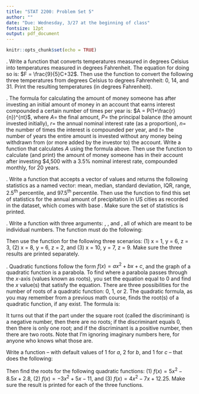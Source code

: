 ```yaml
---
title: "STAT 2200: Problem Set 5"
author: ""
date: "Due: Wednesday, 3/27 at the beginning of class"
fontsize: 12pt
output: pdf_document
---
```



```r
knitr::opts_chunk$set(echo = TRUE)
```


\vspace{0.1in}

\begin{itemize}
  \item You may discuss this assignment with other students in the class, but 
    you may not sit down and type it up with them or show them your code. You 
    also may not discuss the assignment with anyone who isn't in our class, nor
    may you look up anything online.
  \item You must type up your homework using R Markdown. I want to see all of 
    your code and output, and any answers you provide that aren't code must be 
    typed above the respective \texttt{R} code chunk.
  \item Make sure none of your code runs off the page, otherwise you will lose 
    points.
  \item You must print and turn in a PDF of your homework. I won't accept 
    anything else (e.g., a Word document). All pages must be stapled together.
  \item This assignment is worth 75 points.
\end{itemize}


\vspace{0.2in}


\noindent 1. Write a function that converts temperatures measured in degrees 
Celsius into temperatures measured in degrees Fahrenheit. The equation for doing 
so is: $F = \frac{9}{5}C+32$. Then use the function to convert the following 
three temperatures from degrees Celsius to degrees Fahrenheit: 0, 14, and 31. 
Print the resulting temperatures (in degrees Fahrenheit).

\vspace{0.2in}

\noindent 2. The formula for calculating the amount of money someone has after
investing an initial amount of money in an account that earns interest 
compounded a certain number of times per year is: $A = P(1+\frac{r}{n})^{nt}$, 
where $A=$ the final amount, $P=$ the principal balance (the amount invested 
initially), $r=$ the annual nominal interest rate (as a proportion), $n=$ the 
number of times the interest is compounded per year, and $t=$ the number of 
years the entire amount is invested without any money being withdrawn from (or 
more added by the investor to) the account. Write a function that calculates $A$ 
using the formula above. Then use the function to calculate (and print) the 
amount of money someone has in their account after investing \$4,500 with a 
3.5\% nominal interest rate, compounded monthly, for 20 years.

\vspace{0.2in}

\noindent 3. Write a function that accepts a vector of values and returns the 
following statistics as a named vector: mean, median, standard deviation, IQR, 
range, $2.5^{\text{th}}$ percentile, and $97.5^{\text{th}}$ percentile. Then use 
the function to find this set of statistics for the annual amount of 
precipitation in US cities as recorded in the \textit{precip} dataset, which 
comes with base \texttt{R}. Make sure the set of statistics is printed.

\newpage

\noindent 4. Write a function with three arguments: \texttt{x}, \texttt{y}, and 
\texttt{z}, all of which are meant to be individual numbers. The function must 
do the following: 
\begin{itemize}
\item if the sum of \texttt{x} and \texttt{y} is under 10, then the function 
  returns the product of \texttt{y} and \texttt{z}, minus 2;
\item if the sum of \texttt{x} and \texttt{y} is between 10 and 15, inclusive, 
  then the function returns the sum of \texttt{x} and \texttt{z}, plus 6;
\item otherwise, the function returns the product of \texttt{x}, \texttt{y}, and 
  \texttt{z}.
\end{itemize}

Then use the function for the following three scenarios: (1) x = 1, y = 6, 
z = 3, (2) x = 8, y = 6, z = 2, and (3) x = 10, y = 7, z = 9. Make sure the 
three results are printed separately.

\vspace{0.2in}

\noindent 5. Quadratic functions follow the form $f(x)=ax^2+bx+c$, and the graph 
of a quadratic function is a parabola. To find where a parabola passes through 
the $x$-axis (values known as roots), you set the equation equal to 0 and find 
the $x$ value(s) that satisfy the equation. There are three possibilities for 
the number of roots of a quadratic function: 0, 1, or 2. The quadratic formula, 
as you may remember from a previous math course, finds the root(s) of a 
quadratic function, if any exist. The formula is:
\begin{center}
$\displaystyle x=\frac{-b \pm \sqrt{b^2-4ac}}{2a}$.
\end{center}

It turns out that if the part under the square root (called the discriminant) is 
a negative number, then there are no roots; if the discriminant equals 0, then 
there is only one root; and if the discriminant is a positive number, then there 
are two roots. Note that I'm ignoring imaginary numbers here, for anyone who 
knows what those are.

Write a function -- with default values of 1 for $a$, 2 for $b$, and 1 for $c$ 
-- that does the following:
\begin{itemize}
\item if no root exists, then a message is printed saying there are no roots;
\item if only one root exists, then a message is printed saying there is only one 
  root, and the root must be printed as well; and
\item if two roots exist, then a message is printed saying there are two roots, 
  and both roots must be printed as well.
\end{itemize}

Then find the roots for the following quadratic functions: (1) 
$f(x)=5x^2-8.5x+2.8$, (2) $f(x)=-3x^2+5x-11$, and (3) $f(x)=4x^2-7x+12.25$. Make 
sure the result is printed for each of the three functions.



